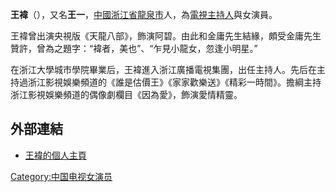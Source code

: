 '''王褘'''（{{bd|?||?||}}），又名'''王一'''，[[中國|中國]][[浙江省|浙江省]][[龍泉市|龍泉市]]人，為[[電視主持人|電視主持人]]與女演員。

王褘曾出演央視版《天龍八部》，飾演阿碧。由此和金庸先生結緣，頗受金庸先生贊許，曾為之題字：“褘者，美也”、“乍見小龍女，忽逢小明星。”

在浙江大學城市學院畢業后，王褘進入浙江廣播電視集團，出任主持人。先后在主持過浙江影視娛樂頻道的《誰是估價王》《家家歡樂送》《精彩一時間》。擔綱主持浙江影視娛樂頻道的偶像劇欄目《因為愛》，飾演愛情精靈。 

==外部連結==
*[http://blog.sina.com.cn/2008becauselove 王褘的個人主頁] {{Wayback|url=http://blog.sina.com.cn/2008becauselove |date=20090414062616 }}

[[Category:中国电视女演员|Category:中国电视女演员]]
